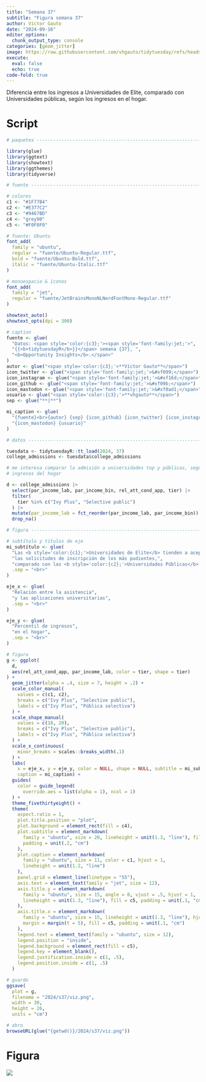 ```yaml
---
title: "Semana 37"
subtitle: "Figura semana 37"
author: Víctor Gauto
date: "2024-09-16"
editor_options:
  chunk_output_type: console
categories: [geom_jitter]
image: https://raw.githubusercontent.com/vhgauto/tidytuesday/refs/heads/main/2024/s37/viz.png
execute:
  eval: false
  echo: true
code-fold: true
---
```


Diferencia entre los ingresos a Universidades de Elite, comparado con Universidades públicas, según los ingresos en el hogar.

# Script

```r

# paquetes ----------------------------------------------------------------

library(glue)
library(ggtext)
library(showtext)
library(ggthemes)
library(tidyverse)

# fuente ------------------------------------------------------------------

# colores
c1 <- "#1F77B4"
c2 <- "#E377C2"
c3 <- "#9467BD"
c4 <- "grey90"
c5 <- "#F0F0F0"

# fuente: Ubuntu
font_add(
  family = "ubuntu", 
  regular = "fuente/Ubuntu-Regular.ttf",
  bold = "fuente/Ubuntu-Bold.ttf",
  italic = "fuente/Ubuntu-Italic.ttf"
)

# monoespacio & íconos
font_add(
  family = "jet", 
  regular = "fuente/JetBrainsMonoNLNerdFontMono-Regular.ttf"
)

showtext_auto()
showtext_opts(dpi = 300)

# caption
fuente <- glue(
  "Datos: <span style='color:{c3};'><span style='font-family:jet;'>",
  "{{<b>tidytuesdayR</b>}}</span> semana {37}, ",
  "<b>Opportunity Insights</b>.</span>"
)
autor <- glue("<span style='color:{c3};'>**Víctor Gauto**</span>")
icon_twitter <- glue("<span style='font-family:jet;'>&#xf099;</span>")
icon_instagram <- glue("<span style='font-family:jet;'>&#xf16d;</span>")
icon_github <- glue("<span style='font-family:jet;'>&#xf09b;</span>")
icon_mastodon <- glue("<span style='font-family:jet;'>&#xf0ad1;</span>")
usuario <- glue("<span style='color:{c3};'>**vhgauto**</span>")
sep <- glue("**|**")

mi_caption <- glue( 
  "{fuente}<br>{autor} {sep} {icon_github} {icon_twitter} {icon_instagram} ",
  "{icon_mastodon} {usuario}"
)

# datos -------------------------------------------------------------------

tuesdata <- tidytuesdayR::tt_load(2024, 37)
college_admissions <- tuesdata$college_admissions

# me interesa comparar la admisión a universidades top y públicas, según los
# ingresos del hogar

d <- college_admissions |> 
  select(par_income_lab, par_income_bin, rel_att_cond_app, tier) |> 
  filter(
    tier %in% c("Ivy Plus", "Selective public")
  ) |> 
  mutate(par_income_lab = fct_reorder(par_income_lab, par_income_bin)) |> 
  drop_na()

# figura ------------------------------------------------------------------

# subtítulo y títulos de eje
mi_subtítulo <- glue(
  "Las <b style='color:{c1};'>Universidades de Elite</b> tienden a aceptar",
  "las solicitudes de inscripción de los más pudientes,",
  "comparado con las <b style='color:{c2};'>Universidades Públicas</b>.",
  .sep = "<br>"
)

eje_x <- glue(
  "Relación entre la asistencia",
  "y las aplicaciones universitarias",
  .sep = "<br>"
)

eje_y <- glue(
  "Percentil de ingresos",
  "en el hogar",
  .sep = "<br>"
)

# figura
g <- ggplot(
  d,
  aes(rel_att_cond_app, par_income_lab, color = tier, shape = tier)
) +
  geom_jitter(alpha = .4, size = 7, height = .2) +
  scale_color_manual(
    values = c(c1, c2),
    breaks = c("Ivy Plus", "Selective public"),
    labels = c("Ivy Plus", "Pública selectiva")
  ) +
  scale_shape_manual(
    values = c(18, 20),
    breaks = c("Ivy Plus", "Selective public"),
    labels = c("Ivy Plus", "Pública selectiva")
  ) +
  scale_x_continuous(
    minor_breaks = scales::breaks_width(.1)
  ) +
  labs(
    x = eje_x, y = eje_y, color = NULL, shape = NULL, subtitle = mi_subtítulo,
    caption = mi_caption) +
  guides(
    color = guide_legend(
      override.aes = list(alpha = 1), ncol = 1)
  ) +
  theme_fivethirtyeight() +
  theme(
    aspect.ratio = 1,
    plot.title.position = "plot",
    plot.background = element_rect(fill = c4),
    plot.subtitle = element_markdown(
      family = "ubuntu", size = 20, lineheight = unit(1.3, "line"), fill = c5,
      padding = unit(.2, "cm")
    ),
    plot.caption = element_markdown(
      family = "ubuntu", size = 11, color = c1, hjust = 1,
      lineheight = unit(1.2, "line")
    ),
    panel.grid = element_line(linetype = "55"),
    axis.text = element_text(family = "jet", size = 12),
    axis.title.y = element_markdown(
      family = "ubuntu", size = 15, angle = 0, vjust = .5, hjust = 1,
      lineheight = unit(1.3, "line"), fill = c5, padding = unit(.1, "cm")
    ),
    axis.title.x = element_markdown(
      family = "ubuntu", size = 15, lineheight = unit(1.3, "line"), hjust = 0,
      margin = margin(t = 5), fill = c5, padding = unit(.1, "cm")
    ),
    legend.text = element_text(family = "ubuntu", size = 12),
    legend.position = "inside",
    legend.background = element_rect(fill = c5),
    legend.key = element_blank(),
    legend.justification.inside = c(1, .5),
    legend.position.inside = c(1, .5)
  )

# guardo
ggsave(
  plot = g,
  filename = "2024/s37/viz.png",
  width = 30,
  height = 26,
  units = "cm")

# abro
browseURL(glue("{getwd()}/2024/s37/viz.png"))
```

# Figura

![](https://raw.githubusercontent.com/vhgauto/tidytuesday/refs/heads/main/2024/s37/viz.png)


